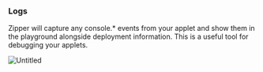 ### **Logs**

Zipper will capture any console.\* events from your applet and show them in the playground alongside deployment information. This is a useful tool for debugging your applets.

![Untitled](public/images/Untitled%208.png)
